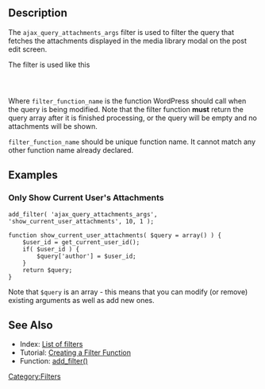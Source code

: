 ==Description==
The <code>ajax_query_attachments_args</code> filter is used to filter the query that fetches the attachments displayed in the media library modal on the post edit screen.

The filter is used like this

<code><?php add_filter( 'ajax_query_attachments_args', 'filter_function_name', 10, 1 ) ?></code>

Where <code>filter_function_name</code> is the function WordPress should call when the query is being modified. Note that the filter function  <b>must</b> return the query array after it is finished processing, or the query will be empty and no attachments will be shown.

<code>filter_function_name</code> should be unique function name. It cannot match any other function name already declared.

==Examples==

===Only Show Current User's Attachments===

<pre>
add_filter( 'ajax_query_attachments_args', 'show_current_user_attachments', 10, 1 );

function show_current_user_attachments( $query = array() ) {
    $user_id = get_current_user_id();
    if( $user_id ) {
        $query['author'] = $user_id;
    }
    return $query;
}
</pre>

Note that <code>$query</code> is an array - this means that you can modify (or remove) existing arguments as well as add new ones.

==See Also==
* Index: [[Plugin_API/Filter_Reference|List of filters]]
* Tutorial: [[Plugin_API#Create_a_Filter_Function|Creating a Filter Function]]
* Function: [[Function_Reference/add_filter|add_filter()]]

[[Category:Filters]]